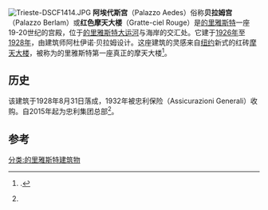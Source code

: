 [[File:Trieste-DSCF1414.JPG|right]]
'''阿埃代斯宫'''（Palazzo Aedes）俗称'''贝拉姆宫'''（Palazzo Berlam）或'''红色摩天大楼'''（Gratte-ciel Rouge）是[[的里雅斯特|的里雅斯特]]一座19-20世纪的宫殿，位于[[的里雅斯特大运河|的里雅斯特大运河]]与海岸的交汇处。它建于[[1926年|1926年]]至[[1928年|1928年]]，由建筑师阿杜伊诺·贝拉姆设计。这座建筑的灵感来自[[纽约|纽约]]新式的红砖[[摩天大楼|摩天大楼]]，被称为的里雅斯特第一座真正的摩天大楼<ref name=trieste>{{cite web|language=it|url=http://www.triesteprima.it/cronaca/palazze-aedes-piazza-abbruzzi-grattacielo-circolo-generali.html|title=Palazzo Aedes, il primo grattacielo di Trieste|access-date=2020-08-26|archive-date=2019-04-21|archive-url=https://web.archive.org/web/20190421164334/http://www.triesteprima.it/cronaca/palazze-aedes-piazza-abbruzzi-grattacielo-circolo-generali.html|dead-url=no}}.</ref>。

== 历史 ==
该建筑于1928年8月31日落成，1932年被忠利保险（Assicurazioni Generali）收购。自2015年起为忠利集团总部<ref name=trieste/>。

== 参考 ==
<references />
[[分类:的里雅斯特建筑物|分类:的里雅斯特建筑物]]